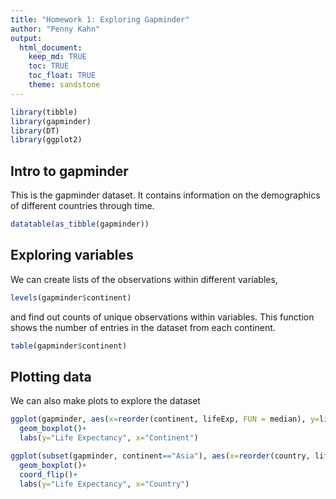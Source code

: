 ```yaml
---
title: "Homework 1: Exploring Gapminder"
author: "Penny Kahn"
output: 
  html_document:
    keep_md: TRUE
    toc: TRUE
    toc_float: TRUE
    theme: sandstone
---
```

```r
library(tibble)
library(gapminder)
library(DT)
library(ggplot2)
```

## Intro to gapminder
This is the gapminder dataset. It contains information on the demographics of different countries through time.
```r
datatable(as_tibble(gapminder))
```

## Exploring variables
We can create lists of the observations within different variables,
```r
levels(gapminder$continent)
```
and find out counts of unique observations within variables. This function shows the number of entries in the dataset from each continent.
```r
table(gapminder$continent)
```

## Plotting data
We can also make plots to explore the dataset
```r
ggplot(gapminder, aes(x=reorder(continent, lifeExp, FUN = median), y=lifeExp))+
  geom_boxplot()+
  labs(y="Life Expectancy", x="Continent")
```
```r
ggplot(subset(gapminder, continent=="Asia"), aes(x=reorder(country, lifeExp, FUN = median), y=lifeExp))+
  geom_boxplot()+
  coord_flip()+
  labs(y="Life Expectancy", x="Country")
```


